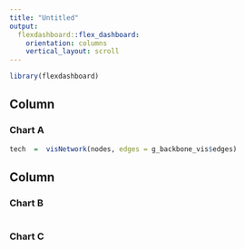 ```yaml
---
title: "Untitled"
output: 
  flexdashboard::flex_dashboard:
    orientation: columns
    vertical_layout: scroll
---
```


```r
library(flexdashboard)
```

Column {data-width=650}
-----------------------------------------------------------------------

### Chart A

```r
tech  =  visNetwork(nodes, edges = g_backbone_vis$edges)

```

Column {data-width=350}
-----------------------------------------------------------------------

### Chart B

```r

```

### Chart C

```r

```

